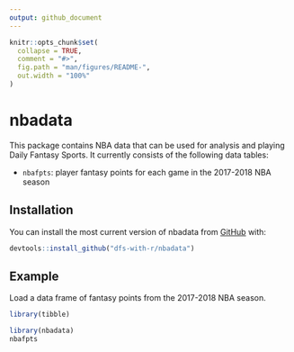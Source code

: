 ```yaml
---
output: github_document
---
```


<!-- README.md is generated from README.Rmd. Please edit that file -->

```r
knitr::opts_chunk$set(
  collapse = TRUE,
  comment = "#>",
  fig.path = "man/figures/README-",
  out.width = "100%"
)
```
# nbadata

This package contains NBA data that can be used for analysis and playing Daily Fantasy Sports. It currently consists of the following data tables:

- `nbafpts`: player fantasy points for each game in the 2017-2018 NBA season

## Installation

You can install the most current version of nbadata from [GitHub](https://github.com/dfs-with-r/nbadata) with:

```r
devtools::install_github("dfs-with-r/nbadata")
```

## Example
Load a data frame of fantasy points from the 2017-2018 NBA season. 

```r
library(tibble)
```

```r
library(nbadata)
nbafpts
```
